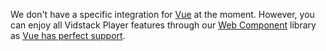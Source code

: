 We don't have a specific integration for [Vue](https://vuejs.org) at the moment. However, you
can enjoy all Vidstack Player features through our
[Web Component](https://developer.mozilla.org/en-US/docs/Web/API/Web_components) library
as [Vue has perfect support](https://custom-elements-everywhere.com/#vue).
